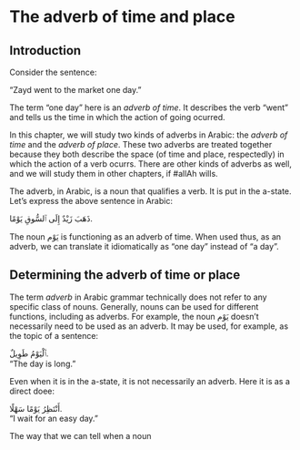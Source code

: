 # The adverb of time and place

## Introduction

Consider the sentence:

"Zayd went to the market one day."

The term "one day" here is an _adverb of time_.
It describes the verb "went" and tells us the time in which the action of going ocurred.

In this chapter, we will study two kinds of adverbs in Arabic:
the _adverb of time_ and the _adverb of place_.
These two adverbs are treated together because they both describe the space (of time and place, respectedly) in which the action of a verb ocurrs.
There are other kinds of adverbs as well, and we will study them in other chapters, if [#allAh]{.trn2} wills.

The adverb, in Arabic, is a noun that qualifies a verb.
It is put in the a-state.
Let's express the above sentence in Arabic:

[ذَهَبَ زَيْدٌ إِلَى ٱلسُّوقِ يَوْمًا.]{.ar}  

The noun [يَوْم]{.ar} is functioning as an adverb of time.
When used thus, as an adverb, we can translate it idiomatically as "one day" instead of "a day".

## Determining the adverb of time or place

The term _adverb_ in Arabic grammar technically does not refer to any specific class of nouns.
Generally, nouns can be used for different functions, including as adverbs.
For example, the noun
[يَوْم]{.ar}
doesn't necessarily need to be used as an adverb.
It may be used, for example, as the topic of a sentence:

[ٱَلْيَوْمُ طَوِيلٌ.]{.ar}  
"The day is long."

Even when it is in the a-state, it is not necessarily an adverb. 
Here it is as a direct doee:

[أَنْتَظِرُ يَوْمًا سَهْلًا.]{.ar}  
"I wait for an easy day."

The way that we can tell when a noun


